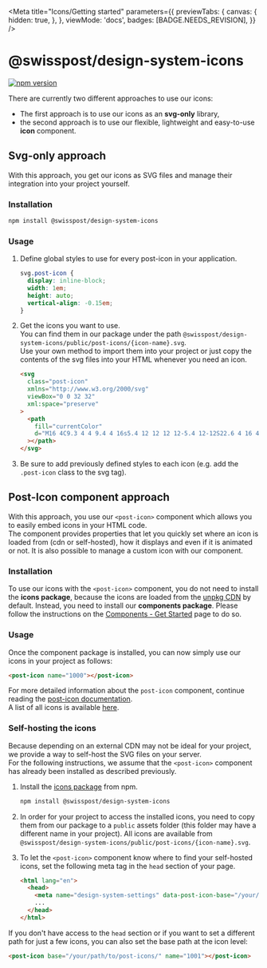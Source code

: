
<Meta
  title="Icons/Getting started"
  parameters={{
    previewTabs: {
      canvas: {
        hidden: true,
      },
    },
    viewMode: 'docs',
    badges: [BADGE.NEEDS_REVISION],
  }}
/>

# @swisspost/design-system-icons

[![npm version](https://badge.fury.io/js/@swisspost%2Fdesign-system-icons.svg)](https://badge.fury.io/js/@swisspost%2Fdesign-system-icons)

There are currently two different approaches to use our icons:<br/>

- The first approach is to use our icons as an **svg-only** library,<br/>
- the second approach is to use our flexible, lightweight and easy-to-use **icon** component.

## Svg-only approach

With this approach, you get our icons as SVG files and manage their integration into your project yourself.

### Installation

```bash dark
npm install @swisspost/design-system-icons
```

### Usage

1. Define global styles to use for every post-icon in your application.

   ```css dark
   svg.post-icon {
     display: inline-block;
     width: 1em;
     height: auto;
     vertical-align: -0.15em;
   }
   ```

2. Get the icons you want to use.<br/>
   You can find them in our package under the path `@swisspost/design-system-icons/public/post-icons/{icon-name}.svg`.<br/>
   Use your own method to import them into your project or just copy the contents of the svg files into your HTML whenever you need an icon.

   ```html dark
   <svg
     class="post-icon"
     xmlns="http://www.w3.org/2000/svg"
     viewBox="0 0 32 32"
     xml:space="preserve"
   >
     <path
       fill="currentColor"
       d="M16 4C9.3 4 4 9.4 4 16s5.4 12 12 12 12-5.4 12-12S22.6 4 16 4zm0 1.3c2 0 3.9.6 5.5 1.6-1.5 1.7-6.8 6.6-14.7 3.7 1.9-3.2 5.3-5.3 9.2-5.3zm0 21.4c-5.9 0-10.7-4.8-10.7-10.7 0-1.5.3-2.9.9-4.2 1.9.7 3.8 1.1 5.4 1.1 5.8 0 9.7-3.8 11-5.2 2.5 2 4.1 5 4.1 8.4 0 5.8-4.8 10.6-10.7 10.6zm-3.3-10h-1.3c0-.4-.3-.7-.7-.7-.4 0-.7.3-.7.7H8.7c0-1.1.9-2 2-2s2 .9 2 2zm10.6 0H22c0-.4-.3-.7-.7-.7s-.7.3-.7.7h-1.3c0-1.1.9-2 2-2s2 .9 2 2zm-11.9 3.8h9.3v1.3h-9.3v-1.3z"
     ></path>
   </svg>
   ```

3. Be sure to add previously defined styles to each icon (e.g. add the `.post-icon` class to the svg tag).

## Post-Icon component approach

With this approach, you use our `<post-icon>` component which allows you to easily embed icons in your HTML code.<br/>
The component provides properties that let you quickly set where an icon is loaded from (cdn or self-hosted), how it displays and even if it is animated or not. It is also possible to manage a custom icon with our component.

### Installation

To use our icons with the `<post-icon>` component, you do not need to install the **icons package**, because the icons are loaded from the [unpkg CDN](https://unpkg.com/) by default. Instead, you need to install our **components package**.
Please follow the instructions on the [Components - Get Started](/?path=/docs/get-started-components--page) page to do so.

### Usage

Once the component package is installed, you can now simply use our icons in your project as follows:

```html dark
<post-icon name="1000"></post-icon>
```

For more detailed information about the `post-icon` component, continue reading the [post-icon documentation](/?path=/docs/icons-components-icon--default).<br/>
A list of all icons is available [here](/?path=/docs/icons-search-icons--page).

### Self-hosting the icons

Because depending on an external CDN may not be ideal for your project, we provide a way to self-host the SVG files on your server.<br/>
For the following instructions, we assume that the `<post-icon>` component has already been installed as described previously.

1. Install the [icons package](https://www.npmjs.com/package/@swisspost/design-system-icons) from npm.

   ```bash dark
   npm install @swisspost/design-system-icons
   ```

2. In order for your project to access the installed icons, you need to copy them from our package to a `public` assets folder (this folder may have a different name in your project). All icons are available from `@swisspost/design-system-icons/public/post-icons/{icon-name}.svg`.

3. To let the `<post-icon>` component know where to find your self-hosted icons, set the following meta tag in the `head` section of your page.

   ```html dark
   <html lang="en">
     <head>
       <meta name="design-system-settings" data-post-icon-base="/your/path/to/post-icons/" />
       ...
     </head>
   </html>
   ```

If you don't have access to the `head` section or if you want to set a different path for just a few icons, you can also set the base path at the icon level:

```html dark
<post-icon base="/your/path/to/post-icons/" name="1001"></post-icon>
```

